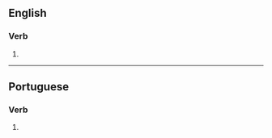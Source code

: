 ==English==

===Verb===
{{head|en|verb form}}

# {{en-third-person singular of|sodomize}}

----

==Portuguese==

===Verb===
{{head|pt|verb form}}

# {{pt-verb form of|sodomizar}}